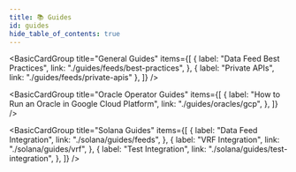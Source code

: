 ```yaml
---
title: 📚 Guides
id: guides
hide_table_of_contents: true
---
```



<BasicCardGroup
  title="General Guides"
  items={[
    {
      label: "Data Feed Best Practices",
      link: "./guides/feeds/best-practices",
    },
    { label: "Private APIs", link: "./guides/feeds/private-apis" },
  ]}
/>

<BasicCardGroup
  title="Oracle Operator Guides"
  items={[
    {
      label: "How to Run an Oracle in Google Cloud Platform",
      link: "./guides/oracles/gcp",
    },
  ]}
/>

<BasicCardGroup
  title="Solana Guides"
  items={[
    {
      label: "Data Feed Integration",
      link: "./solana/guides/feeds",
    },
    {
      label: "VRF Integration",
      link: "./solana/guides/vrf",
    },
    {
      label: "Test Integration",
      link: "./solana/guides/test-integration",
    },
  ]}
/>
